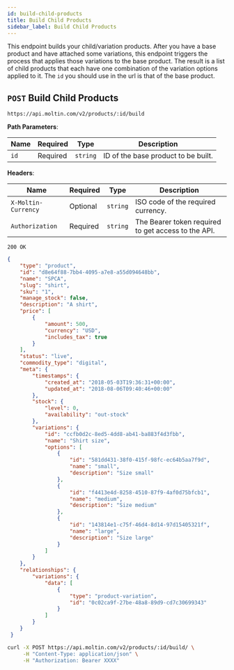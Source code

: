 ```yaml
---
id: build-child-products
title: Build Child Products
sidebar_label: Build Child Products
---
```


This endpoint builds your child/variation products. After you have a base product and have attached some variations, this endpoint triggers the process that applies those variations to the base product.
The result is a list of child products that each have one combination of the variation options applied to it.
The `id` you should use in the url is that of the base product.

## `POST` Build Child Products

```http
https://api.moltin.com/v2/products/:id/build
```

<!--DOCUSAURUS_CODE_TABS-->

<!-- Request -->

**Path Parameters**:

| Name | Required | Type | Description |
| --- | --- | --- | --- |
| `id` | Required | `string` | ID of the base product to be built. |

**Headers**:

| Name | Required | Type | Description |
| --- | --- | --- | --- |
| `X-Moltin-Currency` | Optional | `string` | ISO code of the required currency. |
| `Authorization` | Required | `string` | The Bearer token required to get access to the API. |


<!-- Response -->

`200 OK`

```json
{
    "type": "product",
    "id": "d8e64f88-7bb4-4095-a7e8-a55d094648bb",
    "name": "SPCA",
    "slug": "shirt",
    "sku": "1",
    "manage_stock": false,
    "description": "A shirt",
    "price": [
        {
            "amount": 500,
            "currency": "USD",
            "includes_tax": true
        }
    ],
    "status": "live",
    "commodity_type": "digital",
    "meta": {
        "timestamps": {
            "created_at": "2018-05-03T19:36:31+00:00",
            "updated_at": "2018-08-06T09:40:46+00:00"
        },
        "stock": {
            "level": 0,
            "availability": "out-stock"
        },
        "variations": {
            "id": "ccfb0d2c-8ed5-4dd8-ab41-ba883f4d3fbb",
            "name": "Shirt size",
            "options": [
                {
                    "id": "581dd431-38f0-415f-98fc-ec64b5aa7f9d",
                    "name": "small",
                    "description": "Size small"
                },
                {
                    "id": "f4413e4d-8258-4510-87f9-4af0d75bfcb1",
                    "name": "medium",
                    "description": "Size medium"
                },
                {
                    "id": "143814e1-c75f-46d4-8d14-97d15405321f",
                    "name": "large",
                    "description": "Size large"
                }
            ]
        }
    },
    "relationships": {
        "variations": {
            "data": [
                {
                    "type": "product-variation",
                    "id": "0c02ca9f-27be-48a8-89d9-cd7c30699343"
                }
            ]
        }
    }
 }

```

<!--END_DOCUSAURUS_CODE_TABS-->

<!--DOCUSAURUS_CODE_TABS-->

<!--cURL-->

```bash
curl -X POST https://api.moltin.com/v2/products/:id/build/ \
     -H "Content-Type: application/json" \
     -H "Authorization: Bearer XXXX"

```

<!--END_DOCUSAURUS_CODE_TABS-->
